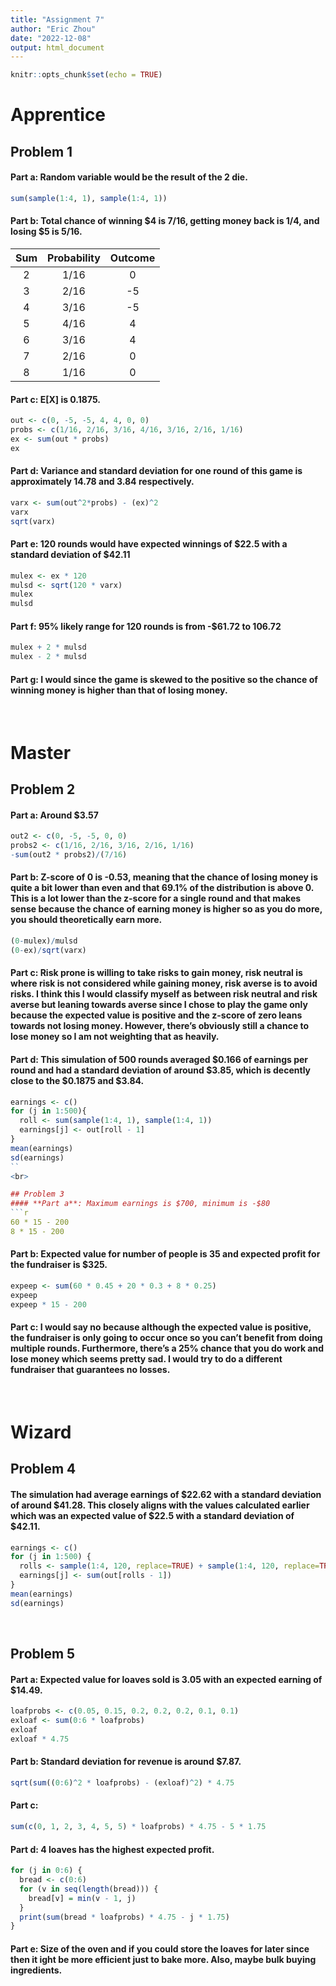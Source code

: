 ---
title: "Assignment 7"
author: "Eric Zhou"
date: "2022-12-08"
output: html_document
---

```{r setup, include=FALSE}
knitr::opts_chunk$set(echo = TRUE)
```


# **Apprentice**
## Problem 1
#### **Part a**: Random variable would be the result of the 2 die.
```{r}
sum(sample(1:4, 1), sample(1:4, 1))
```

#### **Part b**: Total chance of winning $4 is 7/16, getting money back is 1/4, and losing $5 is 5/16.
Sum | Probability | Outcome
:-:|:-:|:-:
2 | 1/16 | 0
3 | 2/16 | -5
4 | 3/16 | -5
5 | 4/16 | 4
6 | 3/16 | 4
7 | 2/16 | 0
8 | 1/16 | 0

#### **Part c**: E[X] is 0.1875.
```{r}
out <- c(0, -5, -5, 4, 4, 0, 0)
probs <- c(1/16, 2/16, 3/16, 4/16, 3/16, 2/16, 1/16)
ex <- sum(out * probs)
ex
```

#### **Part d**: Variance and standard deviation for one round of this game is approximately 14.78 and 3.84 respectively.
```{r}
varx <- sum(out^2*probs) - (ex)^2
varx
sqrt(varx)
```

#### **Part e**: 120 rounds would have expected winnings of $22.5 with a standard deviation of $42.11
```{r}
mulex <- ex * 120
mulsd <- sqrt(120 * varx)
mulex
mulsd
```

#### **Part f**: 95% likely range for 120 rounds is from -$61.72 to 106.72
```{r}
mulex + 2 * mulsd
mulex - 2 * mulsd
```

#### **Part g**: I would since the game is skewed to the positive so the chance of winning money is higher than that of losing money.
<br>

# **Master**
## Problem 2
#### **Part a**: Around $3.57
```{r}
out2 <- c(0, -5, -5, 0, 0)
probs2 <- c(1/16, 2/16, 3/16, 2/16, 1/16)
-sum(out2 * probs2)/(7/16)
```

#### **Part b**: Z-score of 0 is -0.53, meaning that the chance of losing money is quite a bit lower than even and that 69.1% of the distribution is above 0. This is a lot lower than the z-score for a single round and that makes sense because the chance of earning money is higher so as you do more, you should theoretically earn more.
```{r}
(0-mulex)/mulsd
(0-ex)/sqrt(varx)
```

#### **Part c**: Risk prone is willing to take risks to gain money, risk neutral is where risk is not considered while gaining money, risk averse is to avoid risks. I think this I would classify myself as between risk neutral and risk averse but leaning towards averse since I chose to play the game only because the expected value is positive and the z-score of zero leans towards not losing money. However, there's obviously still a chance to lose money so I am not weighting that as heavily.
#### **Part d**: This simulation of 500 rounds averaged $0.166 of earnings per round and had a standard deviation of around $3.85, which is decently close to the $0.1875 and $3.84.
```{r}
earnings <- c()
for (j in 1:500){
  roll <- sum(sample(1:4, 1), sample(1:4, 1))
  earnings[j] <- out[roll - 1]
}
mean(earnings)
sd(earnings)
``
<br>

## Problem 3
#### **Part a**: Maximum earnings is $700, minimum is -$80
```{r}
60 * 15 - 200
8 * 15 - 200
```

#### **Part b**: Expected value for number of people is 35 and expected profit for the fundraiser is $325.
```{r}
expeep <- sum(60 * 0.45 + 20 * 0.3 + 8 * 0.25)
expeep
expeep * 15 - 200
```

#### **Part c**: I would say no because although the expected value is positive, the fundraiser is only going to occur once so you can't benefit from doing multiple rounds. Furthermore, there's a 25% chance that you do work and lose money which seems pretty sad. I would try to do a different fundraiser that guarantees no losses. 
<br>

# **Wizard**
## Problem 4
#### The simulation had average earnings of $22.62 with a standard deviation of around $41.28. This closely aligns with the values calculated earlier which was an expected value of $22.5 with a standard deviation of $42.11.
```{r}
earnings <- c()
for (j in 1:500) {
  rolls <- sample(1:4, 120, replace=TRUE) + sample(1:4, 120, replace=TRUE)
  earnings[j] <- sum(out[rolls - 1])
}
mean(earnings)
sd(earnings)
```

<br>

## Problem 5
#### **Part a**: Expected value for loaves sold is 3.05 with an expected earning of $14.49.
```{r}
loafprobs <- c(0.05, 0.15, 0.2, 0.2, 0.2, 0.1, 0.1)
exloaf <- sum(0:6 * loafprobs)
exloaf
exloaf * 4.75
```

#### **Part b**: Standard deviation for revenue is around $7.87.
```{r}
sqrt(sum((0:6)^2 * loafprobs) - (exloaf)^2) * 4.75
```

#### **Part c**: 
```{r}
sum(c(0, 1, 2, 3, 4, 5, 5) * loafprobs) * 4.75 - 5 * 1.75
```

#### **Part d**: 4 loaves has the highest expected profit.
```{r}
for (j in 0:6) {
  bread <- c(0:6)
  for (v in seq(length(bread))) {
    bread[v] = min(v - 1, j)
  }
  print(sum(bread * loafprobs) * 4.75 - j * 1.75)
}
```

#### **Part e**: Size of the oven and if you could store the loaves for later since then it ight be more efficient just to bake more. Also, maybe bulk buying ingredients.
